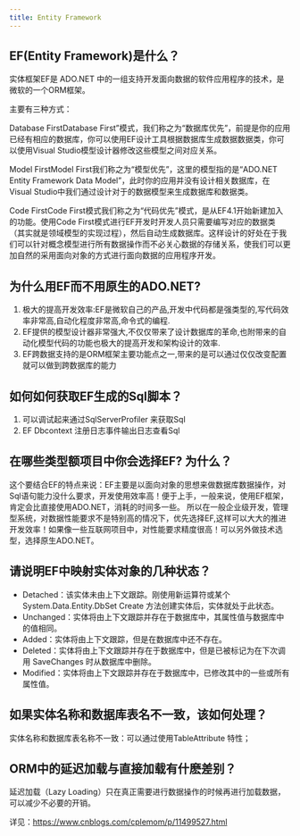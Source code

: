 ```yaml
---
title: Entity Framework
---
```


## EF(Entity Framework)是什么？

实体框架EF是 ADO.NET 中的一组支持开发面向数据的软件应用程序的技术，是微软的一个ORM框架。

主要有三种方式：

Database FirstDatabase First”模式，我们称之为“数据库优先”，前提是你的应用已经有相应的数据库，你可以使用EF设计工具根据数据库生成数据数据类，你可以使用Visual Studio模型设计器修改这些模型之间对应关系。

Model FirstModel First我们称之为“模型优先”，这里的模型指的是“ADO.NET Entity Framework Data Model”，此时你的应用并没有设计相关数据库，在Visual Studio中我们通过设计对于的数据模型来生成数据库和数据类。

Code FirstCode First模式我们称之为“代码优先”模式，是从EF4.1开始新建加入的功能。使用Code First模式进行EF开发时开发人员只需要编写对应的数据类（其实就是领域模型的实现过程），然后自动生成数据库。这样设计的好处在于我们可以针对概念模型进行所有数据操作而不必关心数据的存储关系，使我们可以更加自然的采用面向对象的方式进行面向数据的应用程序开发。

## 为什么用EF而不用原生的ADO.NET?

1. 极大的提高开发效率:EF是微软自己的产品,开发中代码都是强类型的,写代码效率非常高,自动化程度非常高,命令式的编程.
2. EF提供的模型设计器非常强大,不仅仅带来了设计数据库的革命,也附带来的自动化模型代码的功能也极大的提高开发和架构设计的效率.
3. EF跨数据支持的是ORM框架主要功能点之一,带来的是可以通过仅仅改变配置就可以做到跨数据库的能力

## 如何如何获取EF生成的Sql脚本？

1. 可以调试起来通过SqlServerProfiler 来获取Sql
2. EF Dbcontext 注册日志事件输出日志查看Sql

## 在哪些类型额项目中你会选择EF? 为什么？

这个要结合EF的特点来说：EF主要是以面向对象的思想来做数据库数据操作，对Sql语句能力没什么要求，开发使用效率高！便于上手，一般来说，使用EF框架，肯定会比直接使用ADO.NET，消耗的时间多一些。 所以在一般企业级开发，管理型系统，对数据性能要求不是特别高的情况下，优先选择EF,这样可以大大的推进开发效率！如果像一些互联网项目中，对性能要求精度很高！可以另外做技术选型，选择原生ADO.NET。

## 请说明EF中映射实体对象的几种状态？

- Detached：该实体未由上下文跟踪。刚使用新运算符或某个 System.Data.Entity.DbSet Create 方法创建实体后，实体就处于此状态。
- Unchanged：实体将由上下文跟踪并存在于数据库中，其属性值与数据库中的值相同。
- Added：实体将由上下文跟踪，但是在数据库中还不存在。
- Deleted：实体将由上下文跟踪并存在于数据库中，但是已被标记为在下次调用 SaveChanges 时从数据库中删除。
- Modified：实体将由上下文跟踪并存在于数据库中，已修改其中的一些或所有属性值。

## 如果实体名称和数据库表名不一致，该如何处理？

实体名称和数据库表名称不一致：可以通过使用TableAttribute 特性；

## ORM中的延迟加载与直接加载有什麽差别？

延迟加载（Lazy Loading）只在真正需要进行数据操作的时候再进行加载数据，可以减少不必要的开销。

详见：https://www.cnblogs.com/cplemom/p/11499527.html

